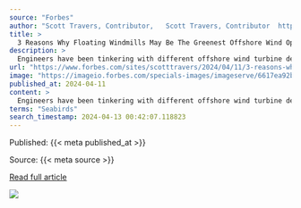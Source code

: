 ```yaml
---
source: "Forbes"
author: "Scott Travers, Contributor,   Scott Travers, Contributor  https://www.forbes.com/sites/scotttravers/"
title: >
  3 Reasons Why Floating Windmills May Be The Greenest Offshore Wind Option
description: >
  Engineers have been tinkering with different offshore wind turbine designs that maximize efficiency while minimizing their environmental footprint. Here’s why floating windmills may be the most promising iteration yet.
url: "https://www.forbes.com/sites/scotttravers/2024/04/11/3-reasons-why-floating-windmills-may-be-the-greenest-offshore-wind-option/"
image: "https://imageio.forbes.com/specials-images/imageserve/6617ea92b7ee8357a62f2c6b/0x0.jpg?format=jpg&crop=2828,1325,x0,y221,safe&height=900&width=1600&fit=bounds"
published_at: 2024-04-11
content: >
  Engineers have been tinkering with different offshore wind turbine designs that maximize efficiency ... [+] while minimizing their environmental footprint. Heres why floating windmills may be the mos… [+4585 chars]
terms: "Seabirds"
search_timestamp: 2024-04-13 00:42:07.118823
---
```



Published: {{< meta published_at >}}


Source: {{< meta source >}}


[Read full article]({{< meta url >}}){target='_blank'}



![](`r rmarkdown::metadata$image[1]`)
